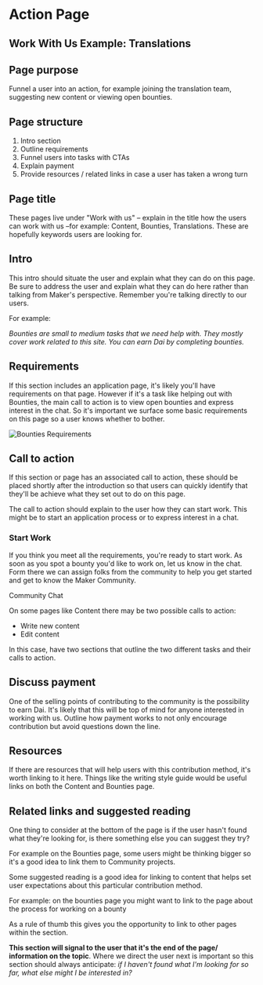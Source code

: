 # Action Page

## Work With Us Example: Translations

## Page purpose

Funnel a user into an action, for example joining the translation team, suggesting new content or viewing open bounties.

## Page structure

1. Intro section
2. Outline requirements
3. Funnel users into tasks with CTAs
4. Explain payment
5. Provide resources / related links in case a user has taken a wrong turn

## **Page title**

These pages live under "Work with us" – explain in the title how the users can work with us –for example: Content, Bounties, Translations. These are hopefully keywords users are looking for.

## **Intro**

This intro should situate the user and explain what they can do on this page. Be sure to address the user and explain what they can do here rather than talking from Maker's perspective. Remember you're talking directly to our users.

For example:

_Bounties are small to medium tasks that we need help with. They mostly cover work related to this site. You can earn Dai by completing bounties._

## Requirements

If this section includes an application page, it's likely you'll have requirements on that page. However if it's a task like helping out with Bounties, the main call to action is to view open bounties and express interest in the chat. So it's important we surface some basic requirements on this page so a user knows whether to bother.

![Bounties Requirements](../../images/bounties-requirements.png)

## Call to action

If this section or page has an associated call to action, these should be placed shortly after the introduction so that users can quickly identify that they'll be achieve what they set out to do on this page.

The call to action should explain to the user how they can start work. This might be to start an application process or to express interest in a chat.

<CTA>

### Start Work

If you think you meet all the requirements, you're ready to start work. As soon as you spot a bounty you'd like to work on, let us know in the chat. Form there we can assign folks from the community to help you get started and get to know the Maker Community.

<Link to="chat.makerdao.com/channel/community-development">Community Chat</Link>

</CTA>

On some pages like Content there may be two possible calls to action:

- Write new content
- Edit content

In this case, have two sections that outline the two different tasks and their calls to action.

## Discuss payment

One of the selling points of contributing to the community is the possibility to earn Dai. It's likely that this will be top of mind for anyone interested in working with us. Outline how payment works to not only encourage contribution but avoid questions down the line.

## Resources

If there are resources that will help users with this contribution method, it's worth linking to it here. Things like the writing style guide would be useful links on both the Content and Bounties page.

## Related links and suggested reading

One thing to consider at the bottom of the page is if the user hasn't found what they're looking for, is there something else you can suggest they try?

For example on the Bounties page, some users might be thinking bigger so it's a good idea to link them to Community projects.

Some suggested reading is a good idea for linking to content that helps set user expectations about this particular contribution method.

For example: on the bounties page you might want to link to the page about the process for working on a bounty

As a rule of thumb this gives you the opportunity to link to other pages within the section.

**This section will signal to the user that it's the end of the page/ information on the topic**. Where we direct the user next is important so this section should always anticipate: _if I haven't found what I'm looking for so far, what else might I be interested in?_
